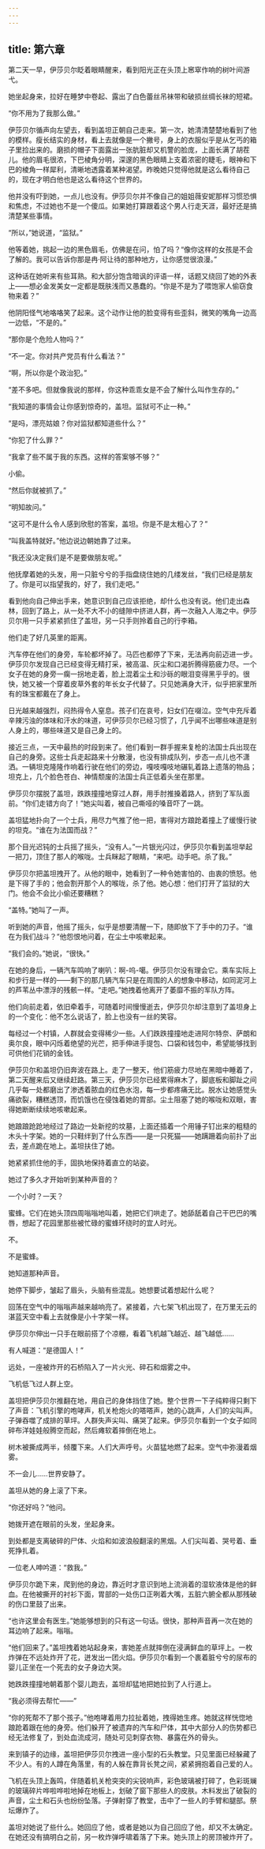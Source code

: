 ```yaml
---
---
---
```

title: 第六章
---




第二天一早，伊莎贝尔眨着眼睛醒来，看到阳光正在头顶上窸窣作响的树叶间游弋。

她坐起身来，拉好在睡梦中卷起、露出了白色蕾丝吊袜带和破损丝绸长袜的短裙。

“你不用为了我那么做。”

伊莎贝尔循声向左望去，看到盖坦正朝自己走来。第一次，她清清楚楚地看到了他的模样。瘦长结实的身材，看上去就像是一个撇号，身上的衣服似乎是从乞丐的箱子里捡出来的。磨损的帽子下面露出一张肮脏却又机警的脸庞，上面长满了胡茬儿。他的眉毛很浓，下巴棱角分明，深邃的黑色眼睛上支着浓密的睫毛，眼神和下巴的棱角一样犀利，清晰地透露着某种渴望。昨晚她只觉得他就是这么看待自己的，现在才明白他也是这么看待这个世界的。

他并没有吓到她，一点儿也没有。伊莎贝尔并不像自己的姐姐薇安妮那样习惯恐惧和焦虑，不过她也不是一个傻瓜。如果她打算跟着这个男人行走天涯，最好还是搞清楚某些事情。

“所以，”她说道，“监狱。”

他等着她，挑起一边的黑色眉毛，仿佛是在问，怕了吗？“像你这样的女孩是不会了解的。我可以告诉你那是冉·阿让待的那种地方，让你感觉很浪漫。”

这种话在她听来有些耳熟。和大部分饱含暗讽的评语一样，话题又绕回了她的外表上——想必金发美女一定都是既肤浅而又愚蠢的。“你是不是为了喂饱家人偷窃食物来着？”

他阴阳怪气地咯咯笑了起来。这个动作让他的脸变得有些歪斜，微笑的嘴角一边高一边低，“不是的。”

“那你是个危险人物吗？”

“不一定。你对共产党员有什么看法？”

“啊，所以你是个政治犯。”

“差不多吧。但就像我说的那样，你这种乖乖女是不会了解什么叫作生存的。”

“我知道的事情会让你感到惊奇的，盖坦。监狱可不止一种。”

“是吗，漂亮姑娘？你对监狱都知道些什么？”

“你犯了什么罪？”

“我拿了些不属于我的东西。这样的答案够不够？”

小偷。

“然后你就被抓了。”

“明知故问。”

“这可不是什么令人感到欣慰的答案，盖坦。你是不是太粗心了？”

“叫我盖特就好。”他边说边朝她靠了过来。

“我还没决定我们是不是要做朋友呢。”

他抚摩着她的头发，用一只脏兮兮的手指盘绕住她的几缕发丝，“我们已经是朋友了。你是可以指望我的，好了，我们走吧。”

看到他向自己伸出手来，她意识到自己应该拒绝，却什么也没有说。他们走出森林，回到了路上，从一处不大不小的缝隙中挤进人群，再一次融入人海之中。伊莎贝尔用一只手紧紧抓住了盖坦，另一只手则拎着自己的行李箱。

他们走了好几英里的距离。

汽车停在他们的身旁，车轮都坏掉了。马匹也都停了下来，无法再向前迈进一步。伊莎贝尔发现自己已经变得无精打采，被高温、灰尘和口渴折腾得筋疲力尽。一个女子在她的身旁一瘸一拐地走着，脸上混着尘土和沙砾的眼泪变得黑乎乎的。很快，她又被一个穿着皮草外套的年长女子代替了。只见她满身大汗，似乎把家里所有的珠宝都戴在了身上。

日光越来越强烈，闷热得令人窒息。孩子们在哀号，妇女们在啜泣。空气中充斥着辛辣污浊的体味和汗水的味道，可伊莎贝尔已经习惯了，几乎闻不出哪些味道是别人身上的，哪些味道又是自己身上的。

接近三点，一天中最热的时段到来了。他们看到一群手握来复枪的法国士兵出现在自己的身旁。这些士兵走起路来十分散漫，也没有排成队列，步态一点儿也不潇洒。一辆坦克隆隆作响着行驶在他们的旁边，嘎吱嘎吱地碾轧着路上遗落的物品；坦克上，几个脸色苍白、神情颓废的法国士兵正低着头坐在那里。

伊莎贝尔摆脱了盖坦，跌跌撞撞地穿过人群，用手肘推搡着路人，挤到了军队面前。“你们走错方向了！”她尖叫着，被自己嘶哑的嗓音吓了一跳。

盖坦猛地扑向了一个士兵，用尽力气推了他一把，害得对方踉跄着撞上了缓慢行驶的坦克。“谁在为法国而战？”

那个目光迟钝的士兵摇了摇头，“没有人。”一片银光闪过，伊莎贝尔看到盖坦举起一把刀，顶住了那人的喉咙。士兵眯起了眼睛，“来吧。动手吧。杀了我。”

伊莎贝尔把盖坦拽开了。从他的眼中，她看到了一种令她害怕的、由衷的愤怒。他是下得了手的；他会割开那个人的喉咙，杀了他。她心想：他们打开了监狱的大门。他会不会比小偷还要糟糕？

“盖特。”她叫了一声。

听到她的声音，他摇了摇头，似乎是想要清醒一下，随即放下了手中的刀子。“谁在为我们战斗？”他怨恨地问着，在尘土中咳嗽起来。

“我们会的。”她说，“很快。”

在她的身后，一辆汽车鸣响了喇叭：啊-呜-噶。伊莎贝尔没有理会它。乘车实际上和步行是一样的——剩下的那几辆汽车只是在周围的人的想象中移动，如同泥河上的芦苇丛中漂浮的残骸一样。“走吧。”她拽着他离开了萎靡不振的军队方阵。

他们向前走着，依旧牵着手，可随着时间慢慢逝去，伊莎贝尔却注意到了盖坦身上的一个变化：他不怎么说话了，脸上也没有一丝的笑容。

每经过一个村镇，人群就会变得稀少一些。人们跌跌撞撞地走进阿尔特奈、萨朗和奥尔良，眼中闪烁着绝望的光芒，把手伸进手提包、口袋和钱包中，希望能够找到可供他们花销的金钱。

伊莎贝尔和盖坦仍旧奔波在路上。走了一整天，他们筋疲力尽地在黑暗中睡着了，第二天醒来后又继续赶路。第三天，伊莎贝尔已经累得麻木了，脚底板和脚趾之间几乎每一处都磨出了渗透着脓血的红色水泡，每一步都疼痛无比。脱水让她感觉头痛欲裂，糟糕透顶，而饥饿也在侵蚀着她的胃部。尘土阻塞了她的喉咙和双眼，害得她断断续续地咳嗽起来。

她踉踉跄跄地经过了路边一处新挖的坟墓，上面还插着一个用锤子钉出来的粗糙的木头十字架。她的一只鞋绊到了什么东西——是一只死猫——她蹒跚着向前扑了出去，差点跪在地上。盖坦扶住了她。

她紧紧抓住他的手，固执地保持着直立的站姿。

她过了多久才开始听到某种声音的？

一个小时？一天？

蜜蜂。它们在她头顶四周嗡嗡地叫着，她把它们哄走了。她舔舐着自己干巴巴的嘴唇，想起了花园里那些被忙碌的蜜蜂环绕时的宜人时光。

不。

不是蜜蜂。

她知道那种声音。

她停下脚步，皱起了眉头，头脑有些混乱。她想要试着想起什么呢？

回荡在空气中的嗡嗡声越来越响亮了。紧接着，六七架飞机出现了，在万里无云的湛蓝天空中看上去就像是小十字架一样。

伊莎贝尔伸出一只手在眼前搭了个凉棚，看着飞机越飞越近、越飞越低……

有人喊道：“是德国人！”

远处，一座被炸开的石桥陷入了一片火光、碎石和烟雾之中。

飞机低飞过人群上空。

盖坦把伊莎贝尔推翻在地，用自己的身体挡住了她。整个世界一下子纯粹得只剩下了声音：飞机引擎的咆哮声，机关枪炮火的嗒嗒声，她的心跳声，人们的尖叫声。子弹吞噬了成排的草坪。人群失声尖叫、痛哭了起来。伊莎贝尔看到一个女子如同碎布洋娃娃般腾空而起，然后瘫软着摔倒在地上。

树木被撕成两半，倾覆下来。人们大声呼号。火苗猛地燃了起来。空气中弥漫着烟雾。

不一会儿……世界安静了。

盖坦从她的身上滚了下来。

“你还好吗？”他问。

她拨开遮在眼前的头发，坐起身来。

到处都是支离破碎的尸体、火焰和如波浪般翻滚的黑烟。人们尖叫着、哭号着、垂死挣扎着。

一位老人呻吟道：“救我。”

伊莎贝尔跪下来，爬到他的身边，靠近时才意识到地上流淌着的湿软液体是他的鲜血。在他被撕开的衬衫下面，胃部的一处伤口正咧着大嘴，五脏六腑全都从那残破的伤口里鼓了出来。

“也许这里会有医生。”她能够想到的只有这一句话。很快，那种声音再一次在她的耳边响了起来。嗡嗡。

“他们回来了。”盖坦拽着她站起身来，害她差点就摔倒在浸满鲜血的草坪上。一枚炸弹在不远处炸开了花，迸发出一团火焰。伊莎贝尔看到一个裹着脏兮兮的尿布的婴儿正坐在一个死去的女子身边大哭。

她跌跌撞撞地朝着那个婴儿跑去，盖坦却猛地把她拉到了人行道上。

“我必须得去帮忙——”

“你的死帮不了那个孩子。”他咆哮着用力拉扯着她，拽得她生疼。她就这样恍惚地踉跄着跟在他的身旁。他们躲开了被遗弃的汽车和尸体，其中大部分人的伤势都已经无法修复了，到处血流成河，随处可见刺穿衣物、暴露在外的骨头。

来到镇子的边缘，盖坦把伊莎贝尔拽进一座小型的石头教堂。只见里面已经躲藏了不少人。有的人蹲在角落里，有的人躲在靠背长凳之间，紧紧拥抱着自己爱的人。

飞机在头顶上轰鸣，伴随着机关枪突突的尖锐响声，彩色玻璃被打碎了，色彩斑斓的玻璃碎片哗啦哗啦地掉在地板上，划破了窗下那些人的皮肤。木料发出了破裂的声音，尘土和石头也纷纷坠落。子弹射穿了教堂，击中了一些人的手臂和腿部。祭坛爆炸了。

盖坦对她说了些什么。她回应了他，或者是她以为自己回应了他，却又不太确定。在她还没有搞明白之前，另一枚炸弹呼啸着落了下来。她头顶上的房顶被炸开了。